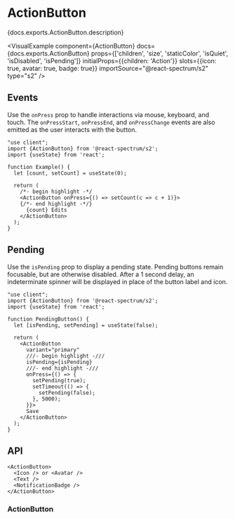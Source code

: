 


# ActionButton

<PageDescription>{docs.exports.ActionButton.description}</PageDescription>

<VisualExample
  component={ActionButton}
  docs={docs.exports.ActionButton}
  props={['children', 'size', 'staticColor', 'isQuiet', 'isDisabled', 'isPending']}
  initialProps={{children: 'Action'}}
  slots={{icon: true, avatar: true, badge: true}}
  importSource="@react-spectrum/s2"
  type="s2" />

## Events

Use the `onPress` prop to handle interactions via mouse, keyboard, and touch. The `onPressStart`, `onPressEnd`, and `onPressChange` events are also emitted as the user interacts with the button.

```tsx render hideImports
"use client";
import {ActionButton} from '@react-spectrum/s2';
import {useState} from 'react';

function Example() {
  let [count, setCount] = useState(0);

  return (
    /*- begin highlight -*/
    <ActionButton onPress={() => setCount(c => c + 1)}>
    {/*- end highlight -*/}
      {count} Edits
    </ActionButton>
  );
}
```

## Pending

Use the `isPending` prop to display a pending state. Pending buttons remain focusable, but are otherwise disabled. After a 1 second delay, an indeterminate spinner will be displayed in place of the button label and icon.

```tsx render
"use client";
import {ActionButton} from '@react-spectrum/s2';
import {useState} from 'react';

function PendingButton() {
  let [isPending, setPending] = useState(false);

  return (
    <ActionButton
      variant="primary"
      ///- begin highlight -///
      isPending={isPending}
      ///- end highlight -///
      onPress={() => {
        setPending(true);
        setTimeout(() => {
          setPending(false);
        }, 5000);
      }}>
      Save
    </ActionButton>
  );
}
```

## API

```tsx links={{ActionButton: '#actionbutton', Avatar: 'Avatar.html'}}
<ActionButton>
  <Icon /> or <Avatar />
  <Text />
  <NotificationBadge />
</ActionButton>
```

### ActionButton

<PropTable component={docs.exports.ActionButton} links={docs.links} />
